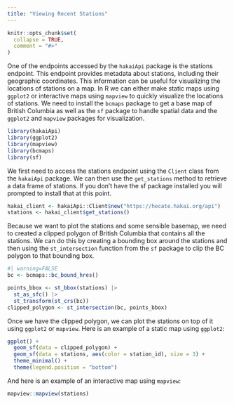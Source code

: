 ```yaml
---
title: "Viewing Recent Stations"
---
```


```r
knitr::opts_chunk$set(
  collapse = TRUE,
  comment = "#>"
)
```

One of the endpoints accessed by the `hakaiApi` package is the stations endpoint. This endpoint provides metadata about stations, including their geographic coordinates. This information can be useful for visualizing the locations of stations on a map. In R we can either make static maps using `ggplot2` or interactive maps using `mapview` to quickly visualize the locations of stations. We need to install the `bcmaps` package to get a base map of British Columbia as well as the `sf` package to handle spatial data and the `ggplot2` and `mapview` packages for visualization.

```r
library(hakaiApi)
library(ggplot2)
library(mapview)
library(bcmaps)
library(sf)
```

We first need to access the stations endpoint using the `Client` class from the `hakaiApi` package. We can then use the `get_stations` method to retrieve a data frame of stations. If you don't have the sf package installed you will prompted to install that at this point.

```r
hakai_client <- hakaiApi::Client$new("https://hecate.hakai.org/api")
stations <- hakai_client$get_stations()
```

Because we want to plot the stations and some sensible basemap, we need to created a clipped polygon of British Columbia that contains all the stations. We can do this by creating a bounding box around the stations and then using the `st_intersection` function from the `sf` package to clip the BC polygon to that bounding box. 
```r
#| warning=FALSE
bc <- bcmaps::bc_bound_hres()

points_bbox <- st_bbox(stations) |> 
  st_as_sfc() |> 
  st_transform(st_crs(bc))
clipped_polygon <- st_intersection(bc, points_bbox)
```

Once we have the clipped polygon, we can plot the stations on top of it using `ggplot2` or `mapview`. Here is an example of a static map using `ggplot2`:
```r
ggplot() +
  geom_sf(data = clipped_polygon) +
  geom_sf(data = stations, aes(color = station_id), size = 3) +
  theme_minimal() +
  theme(legend.position = "bottom")
```

And here is an example of an interactive map using `mapview`:
```r
mapview::mapview(stations)
```
